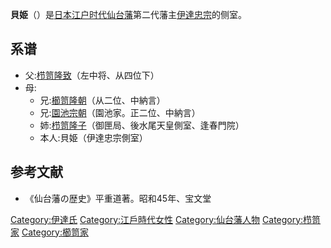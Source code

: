 {{japanese|japanese=貝姫|kana=かいひめ|romaji=kaihime}}
'''貝姫'''（{{bd|1624年||1642年|2月15日|}}）是[[日本|日本]][[江户时代|江户时代]][[仙台藩|仙台藩]]第二代藩主[[伊達忠宗|伊達忠宗]]的侧室。

== 系谱 ==
*父:[[栉笥隆致|栉笥隆致]]（左中将、从四位下）
*母: 
**兄:[[櫛笥隆朝|櫛笥隆朝]]（从二位、中納言）
**兄:[[園池宗朝|園池宗朝]]（園池家。正二位、中納言）
**姉:[[栉笥隆子|栉笥隆子]]（御匣局、後水尾天皇側室、逢春門院）
**本人:貝姫（伊達忠宗側室）

== 参考文献 ==
*《仙台藩の歴史》平重道著。昭和45年、宝文堂


[[Category:伊達氏|Category:伊達氏]]
[[Category:江戶時代女性|Category:江戶時代女性]]
[[Category:仙台藩人物|Category:仙台藩人物]]
[[Category:栉笥家|Category:栉笥家]]
[[Category:櫛笥家|Category:櫛笥家]]
{{japan-bio-stub}}